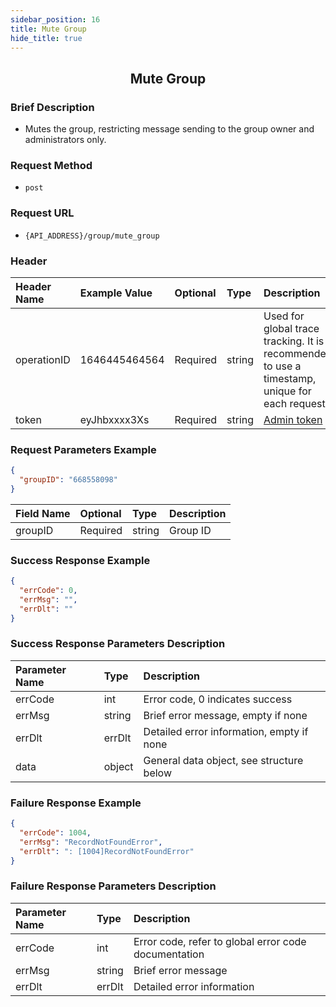 ```yaml
---
sidebar_position: 16
title: Mute Group
hide_title: true
---
```


<center>

## Mute Group

</center>

### Brief Description
- Mutes the group, restricting message sending to the group owner and administrators only.

### Request Method
- `post`

### Request URL
- `{API_ADDRESS}/group/mute_group`


### Header
| Header Name | Example Value    | Optional | Type   | Description                                                                 |
|:------------|:-----------------|:---------|:-------|:---------------------------------------------------------------------------|
| operationID | 1646445464564    | Required | string | Used for global trace tracking. It is recommended to use a timestamp, unique for each request |
| token       | eyJhbxxxx3Xs     | Required | string | [Admin token](/restapi/apis/authenticationManagement/getAdminToken) |

### Request Parameters Example

```json
{
  "groupID": "668558098"
}
```

| Field Name | Optional | Type   | Description |
|:-----------|:---------|:-------|:------------|
| groupID    | Required | string | Group ID    |

### Success Response Example

```json
{
  "errCode": 0,
  "errMsg": "",
  "errDlt": ""
}
```

### Success Response Parameters Description

| Parameter Name | Type   | Description                                |
|:---------------|:-------|:-------------------------------------------|
| errCode        | int    | Error code, 0 indicates success            |
| errMsg         | string | Brief error message, empty if none         |
| errDlt         | errDlt | Detailed error information, empty if none  |
| data           | object | General data object, see structure below   |

### Failure Response Example

```json
{
  "errCode": 1004,
  "errMsg": "RecordNotFoundError",
  "errDlt": ": [1004]RecordNotFoundError"
}
```

### Failure Response Parameters Description

| Parameter Name | Type   | Description                                      |
|:---------------|:-------|:-------------------------------------------------|
| errCode        | int    | Error code, refer to global error code documentation |
| errMsg         | string | Brief error message                              |
| errDlt         | errDlt | Detailed error information                       |
